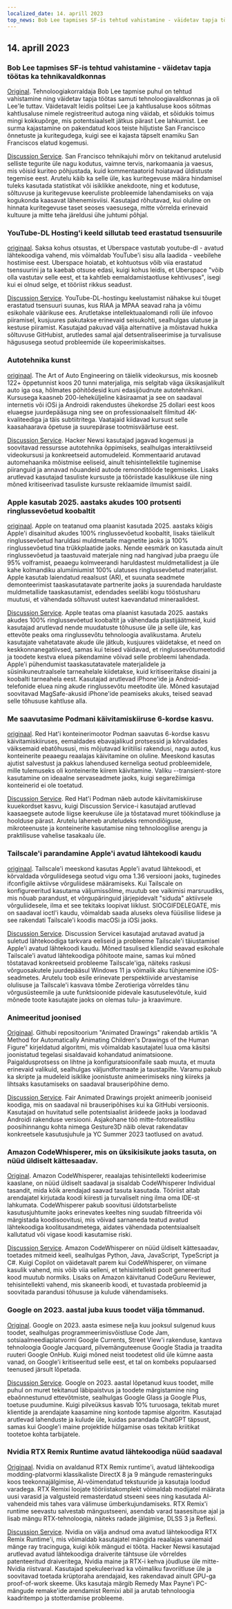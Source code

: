 ```yaml
---
localized_date: 14. aprill 2023
top_news: Bob Lee tapmises SF-is tehtud vahistamine - väidetav tapja töötas ka tehnikavaldkonnas
---
```


## 14. aprill 2023

### Bob Lee tapmises SF-is tehtud vahistamine - väidetav tapja töötas ka tehnikavaldkonnas

[Original](https://missionlocal.org/2023/04/bob-lee-killing-arrest-made-san-francisco/).
Tehnoloogiakorraldaja Bob Lee tapmise puhul on tehtud vahistamine ning väidetav tapja töötas samuti tehnoloogiavaldkonnas ja oli Lee'le tuttav. Väidetavalt leidis politsei Lee ja kahtlusaluse koos sõitmas kahtlusaluse nimele registreeritud autoga ning väidab, et sõidukis toimus mingi kokkupõrge, mis potentsiaalselt jätkus pärast Lee lahkumist. Lee surma kajastamine on pakendatud koos teiste hiljutiste San Francisco õnnetuste ja kuritegudega, kuigi see ei kajasta täpselt enamiku San Franciscos elatud kogemusi.

[Discussion Service](http://news.ycombinator.com/item?id=35555525).
San Francisco tehnikajuhi mõrv on tekitanud arutelusid selliste tegurite üle nagu kodutus, vaimne tervis, narkomaania ja vaesus, mis võisid kuriteo põhjustada, kuid kommentaatorid hoiatavad üldistuste tegemise eest. Arutelu käib ka selle üle, kas kuritegevuse määra hindamisel tuleks kasutada statistikat või isiklikke anekdoote, ning et kodutuse, sõltuvuse ja kuritegevuse keeruliste probleemide lahendamiseks on vaja kogukonda kaasavat lähenemisviisi. Kasutajad rõhutavad, kui oluline on hinnata kuritegevuse taset seoses vaesusega, mitte võrrelda erinevaid kultuure ja mitte teha järeldusi ühe juhtumi põhjal.

### YouTube-DL Hosting'i keeld sillutab teed erastatud tsensuurile

[originaal](https://torrentfreak.com/youtube-dl-hosting-ban-paves-the-way-to-privatized-censorship-230411/).
Saksa kohus otsustas, et Uberspace vastutab youtube-dl - avatud lähtekoodiga vahend, mis võimaldab YouTube'i sisu alla laadida - veebilehe hostimise eest. Uberspace hoiatab, et kohtuotsus võib viia erastatud tsensuurini ja ta kaebab otsuse edasi, kuigi kohus leidis, et Uberspace "võib olla vastutav selle eest, et ta kahtleb eemaldamistaotluse kehtivuses", isegi kui ei olnud selge, et tööriist rikkus seadust.

[Discussion Service](http://news.ycombinator.com/item?id=35553337).
YouTube-DL-hostingu keelustamist nähakse kui tõuget erastatud tsensuuri suunas, kus RIAA ja MPAA seavad raha ja võimu esikohale väärikuse ees. Arutletakse intellektuaalomandi rolli üle infovoo piiramisel, kusjuures pakutakse erinevaid seisukohti, sealhulgas ulatuse ja kestuse piiramist. Kasutajad pakuvad välja alternatiive ja mõistavad hukka sõltuvuse GitHubist, arutledes samal ajal detsentraliseerimise ja turvalisuse hägususega seotud probleemide üle kopeerimiskaitses.

### Autotehnika kunst

[originaal](https://www.howacarworks.com/video-course).
The Art of Auto Engineering on täielik videokursus, mis koosneb 122+ õppetunnist koos 20 tunni materjaliga, mis selgitab väga üksikasjalikult auto iga osa, hõlmates põhitõdesid kuni edasijõudnute autotehnikani. Kursusega kaasneb 200-leheküljeline käsiraamat ja see on saadaval internetis või iOSi ja Androidi rakendustes ühekordse 25 dollari eest koos eluaegse juurdepääsuga ning see on professionaalselt filmitud 4K-kvaliteediga ja täis subtiitritega. Vaatajaid kiidavad kursust selle kaasahaarava õpetuse ja suurepärase tootmisväärtuse eest.

[Discussion Service](http://news.ycombinator.com/item?id=35552393).
Hacker Newsi kasutajad jagavad kogemusi ja soovitavad ressursse autotehnika õppimiseks, sealhulgas interaktiivseid videokursusi ja konkreetseid automudeleid. Kommentaarid arutavad automehaanika mõistmise eeliseid, ainult tehisintellektile tuginemise piiranguid ja annavad nõuandeid autode remonditööde tegemiseks. Lisaks arutlevad kasutajad tasuliste kursuste ja tööriistade kasulikkuse üle ning mõned kritiseerivad tasuliste kursuste reklaamide ilmumist saidil.

### Apple kasutab 2025. aastaks akudes 100 protsenti ringlussevõetud koobaltit

[originaal](https://www.apple.com/newsroom/2023/04/apple-will-use-100-percent-recycled-cobalt-in-batteries-by-2025/).
Apple on teatanud oma plaanist kasutada 2025. aastaks kõigis Apple'i disainitud akudes 100% ringlussevõetud koobaltit, lisaks täielikult ringlussevõetud haruldasi muldmetalle magnetite jaoks ja 100% ringlussevõetud tina trükkplaatide jaoks. Nende eesmärk on kasutada ainult ringlussevõetud ja taastuvaid materjale ning nad hangivad juba praegu üle 95% volframist, peaaegu kolmveerandi haruldastest muldmetallidest ja üle kahe kolmandiku alumiiniumist 100% ulatuses ringlussevõetud materjalist. Apple kasutab laiendatud reaalsust (AR), et suunata seadmete demonteerimist taaskasutatavate partnerite jaoks ja suurendada haruldaste muldmetallide taaskasutamist, edendades seeläbi kogu tööstusharu muutusi, et vähendada sõltuvust uutest kaevandatud mineraalidest.

[Discussion Service](http://news.ycombinator.com/item?id=35554270).
Apple teatas oma plaanist kasutada 2025. aastaks akudes 100% ringlussevõetud koobaltit ja vähendada plastijäätmeid, kuid kasutajad arutlevad nende muudatuste tõhususe üle ja selle üle, kas ettevõte peaks oma ringlussevõtu tehnoloogia avalikustama. Arutelu kasutajate vahetatavate akude üle jätkub, kusjuures väidetakse, et need on keskkonnanegatiivsed, samas kui teised väidavad, et ringlussevõtumeetodid ja toodete kestva eluea pikendamine võivad selle probleemi lahendada. Apple'i pühendumist taaskasutatavatele materjalidele ja süsinikuneutraalsele tarneahelale kiidetakse, kuid kritiseeritakse disaini ja koobalti tarneahela eest. Kasutajad arutlevad iPhone'ide ja Android-telefonide eluea ning akude ringlussevõtu meetodite üle. Mõned kasutajad soovitavad MagSafe-akusid iPhone'ide peamiseks akuks, teised seavad selle tõhususe kahtluse alla.

### Me saavutasime Podmani käivitamiskiiruse 6-kordse kasvu.

[originaal](https://www.redhat.com/sysadmin/speed-containers-podman-raspberry-pi).
Red Hat'i konteinerimootor Podman saavutas 6-kordse kasvu käivitamiskiiruses, eemaldades ebavajalikud protsessid ja kõrvaldades väiksemaid ebatõhususi, mis mõjutavad kriitilisi rakendusi, nagu autod, kus konteinerite peaaegu reaalajas käivitamine on oluline. Meeskond kasutas ajutist salvestust ja pakkus lahendused kerneliga seotud probleemidele, mille tulemuseks oli konteinerite kiirem käivitamine. Valiku --transient-store kasutamine on ideaalne servaseadmete jaoks, kuigi segarežiimiga konteinerid ei ole toetatud.

[Discussion Service](http://news.ycombinator.com/item?id=35551830).
Red Hat'i Podman näeb autode käivitamiskiiruse kuuekordset kasvu, kuigi Discussion Service-i kasutajad arutlevad kaasaegsete autode liigse keerukuse üle ja tõstatavad muret töökindluse ja hoolduse pärast. Arutelu laheneb aruteludeks remondiõiguse, mikroteenuste ja konteinerite kasutamise ning tehnoloogilise arengu ja praktilisuse vahelise tasakaalu üle.

### Tailscale'i parandamine Apple'i avatud lähtekoodi kaudu

[originaal](https://tailscale.dev/blog/darwin-spelunking).
Tailscale'i meeskond kasutas Apple'i avatud lähtekoodi, et kõrvaldada võrguliidesega seotud vigu oma 1.36 versiooni jaoks, tuginedes ifconfigile aktiivse võrguliidese määramiseks. Kui Tailscale on konfigureeritud kasutama väljumissõlme, muutub see vaikimisi marsruudiks, mis nõuab parandust, et võrgupäringuid järjepidevalt "siduda" aktiivsele võrguliidesele, ilma et see tekitaks loopivat liiklust. SIOCGIFDELEGATE, mis on saadaval ioctl'i kaudu, võimaldab saada aluseks oleva füüsilise liidese ja see rakendati Tailscale'i koodis macOSi ja iOSi jaoks.

[Discussion Service](http://news.ycombinator.com/item?id=35559124).
Discussion Servicei kasutajad arutavad avatud ja suletud lähtekoodiga tarkvara eeliseid ja probleeme Tailscale'i täiustamisel Apple'i avatud lähtekoodi kaudu. Mõned tasulised kliendid seavad esikohale Tailscale'i avatud lähtekoodiga põhitoote maine, samas kui mõned tõstatavad konkreetseid probleeme Tailscale'iga, näiteks raskusi võrguosakutele juurdepääsul Windows 11 ja võimalik aku tühjenemine iOS-seadmetes. Arutelu toob esile erinevate perspektiivide arvestamise olulisuse ja Tailscale'i kasvava tõmbe Zerotieriga võrreldes tänu võrgusüsteemile ja uute funktsioonide pidevale kasutuselevõtule, kuid mõnede toote kasutajate jaoks on olemas tulu- ja kraavimure.

### Animeeritud joonised

[Originaal](https://fairanimateddrawings.com/site/home).
Githubi repositoorium "Animated Drawings" rakendab artiklis "A Method for Automatically Animating Children's Drawings of the Human Figure" kirjeldatud algoritmi, mis võimaldab kasutajatel luua oma käsitsi joonistatud tegelasi sisaldavaid kohandatud animatsioone. Paigaldusprotsess on lihtne ja konfiguratsioonifaile saab muuta, et muuta erinevaid valikuid, sealhulgas väljundformaate ja taustapilte. Varamu pakub ka skripte ja mudeleid isiklike joonistuste animeerimiseks ning kiireks ja lihtsaks kasutamiseks on saadaval brauseripõhine demo.

[Discussion Service](http://news.ycombinator.com/item?id=35561203).
Fair Animated Drawings projekt animeerib jooniseid koodiga, mis on saadaval nii brauseripõhises kui ka GitHubi versioonis. Kasutajad on huvitatud selle potentsiaalist äriideede jaoks ja loodavad Androidi rakenduse versiooni. Asjakohane töö mitte-fotorealistliku poosihinnangu kohta nimega Gesture3D näib olevat rakendatav konkreetsele kasutusjuhule ja YC Summer 2023 taotlused on avatud.

### Amazon CodeWhisperer, mis on üksikisikute jaoks tasuta, on nüüd üldiselt kättesaadav.

[Original](https://aws.amazon.com/blogs/aws/amazon-codewhisperer-free-for-individual-use-is-now-generally-available/).
Amazon CodeWhisperer, reaalajas tehisintellekti kodeerimise kaaslane, on nüüd üldiselt saadaval ja sisaldab CodeWhisperer Individual tasandit, mida kõik arendajad saavad tasuta kasutada. Tööriist aitab arendajatel kirjutada koodi kiiresti ja turvaliselt ning ilma oma IDE-st lahkumata. CodeWhisperer pakub soovitusi üldotstarbeliste kasutusjuhtumite jaoks erinevates keeltes ning suudab filtreerida või märgistada koodisoovitusi, mis võivad sarnaneda teatud avatud lähtekoodiga koolitusandmetega, aidates vähendada potentsiaalselt kallutatud või vigase koodi kasutamise riski.

[Discussion Service](http://news.ycombinator.com/item?id=35554460).
Amazon CodeWhisperer on nüüd üldiselt kättesaadav, toetades mitmeid keeli, sealhulgas Python, Java, JavaScript, TypeScript ja C#. Kuigi Copilot on väidetavalt parem kui CodeWhisperer, on viimane kasulik vahend, mis võib viia selleni, et tehisintellekti poolt genereeritud kood muutub normiks. Lisaks on Amazon käivitanud CodeGuru Reviewer, tehisintellekti vahend, mis skaneerib koodi, et tuvastada probleemid ja soovitada parandusi tõhususe ja kulude vähendamiseks.

### Google on 2023. aastal juba kuus toodet välja tõmmanud.

[Original](https://toolhub.tech/blog/Google-2023-Shutdown-Spree-6-Products-Pulled-in-Just-4-Months/).
Google on 2023. aasta esimese nelja kuu jooksul sulgenud kuus toodet, sealhulgas programmeerimisvõistluse Code Jam, sotsiaalmeediaplatvormi Google Currents, Street View'i rakenduse, kantava tehnoloogia Google Jacquard, pilvemänguteenuse Google Stadia ja traadita ruuteri Google OnHub. Kuigi mõned neist toodetest olid üle kümne aasta vanad, on Google'i kritiseeritud selle eest, et tal on kombeks populaarsed teenused järsult lõpetada.

[Discussion Service](http://news.ycombinator.com/item?id=35553421).
Google on 2023. aastal lõpetanud kuus toodet, mille puhul on muret tekitanud läbipaistvus ja toodete märgistamine ning ebaõnnestunud ettevõtmiste, sealhulgas Google Glass ja Google Plus, toetuse puudumine. Kuigi pilveüksus kasvab 10% turuosaga, tekitab muret klientide ja arendajate kaasamine ning kontode tapmise algoritm. Kasutajad arutlevad lahenduste ja kulude üle, kuidas parandada ChatGPT täpsust, samas kui Google'i maine projektide hülgamise osas tekitab kriitikat tootetoe kohta tarbijatele.

### Nvidia RTX Remix Runtime avatud lähtekoodiga nüüd saadaval

[Originaal](https://www.nvidia.com/en-us/geforce/news/rtx-remix-runtime-open-source-download/).
Nvidia on avaldanud RTX Remix runtime'i, avatud lähtekoodiga modding-platvormi klassikaliste DirectX 8 ja 9 mängude remasteringuks koos teekonnajälgimise, AI-võimendatud tekstuuride ja kasutaja loodud varadega. RTX Remixi loojate tööriistakomplekt võimaldab modijatel määrata uusi varasid ja valgusteid remasterdatud stseeni sees ning kasutada AI-vahendeid mis tahes vara välimuse ümberkujundamiseks. RTX Remix'i runtime seevastu salvestab mängustseeni, asendab varad taasesituse ajal ja lisab mängu RTX-tehnoloogia, näiteks radade jälgimise, DLSS 3 ja Reflexi.

[Discussion Service](http://news.ycombinator.com/item?id=35552378).
Nvidia on välja andnud oma avatud lähtekoodiga RTX Remix Runtime'i, mis võimaldab kasutajatel mängida reaalajas vanemaid mänge ray tracinguga, kuigi kõik mängud ei tööta. Hacker Newsi kasutajad arutlevad avatud lähtekoodiga draiverite tähtsuse üle võrreldes patenteeritud draiveritega, Nvidia maine ja RTX-i kehva jõudluse üle mitte-Nvidia riistvaral. Kasutajad spekuleerivad ka võimaliku favoriitluse üle ja soovitavad toetada krüptoraha arendajaid, kes rakendavad ainult GPU-ga proof-of-work skeeme. Üks kasutaja märgib Remedy Max Payne'i PC-mängude remake'ide arendamist Remixi abil ja arutab tehnoloogia kaadritempo ja stotterdamise probleeme.
